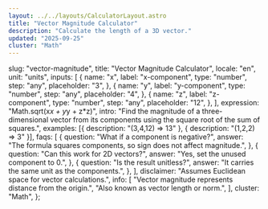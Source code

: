 ```yaml
---
layout: ../../layouts/CalculatorLayout.astro
title: "Vector Magnitude Calculator"
description: "Calculate the length of a 3D vector."
updated: "2025-09-25"
cluster: "Math"
---
```



  slug: "vector-magnitude",
  title: "Vector Magnitude Calculator",
  locale: "en",
  unit: "units",
  inputs: [
    {
      name: "x",
      label: "x-component",
      type: "number",
      step: "any",
      placeholder: "3",
    },
    {
      name: "y",
      label: "y-component",
      type: "number",
      step: "any",
      placeholder: "4",
    },
    {
      name: "z",
      label: "z-component",
      type: "number",
      step: "any",
      placeholder: "12",
    },
  ],
  expression: "Math.sqrt(x*x + y*y + z*z)",
  intro:
    "Find the magnitude of a three-dimensional vector from its components using the square root of the sum of squares.",
  examples: [{ description: "(3,4,12) ⇒ 13" }, { description: "(1,2,2) ⇒ 3" }],
  faqs: [
    {
      question: "What if a component is negative?",
      answer:
        "The formula squares components, so sign does not affect magnitude.",
    },
    {
      question: "Can this work for 2D vectors?",
      answer: "Yes, set the unused component to 0.",
    },
    {
      question: "Is the result unitless?",
      answer: "It carries the same unit as the components.",
    },
  ],
  disclaimer: "Assumes Euclidean space for vector calculations.",
  info: [
    "Vector magnitude represents distance from the origin.",
    "Also known as vector length or norm.",
  ],
  cluster: "Math",
};

<Calculator schema={schema} />
